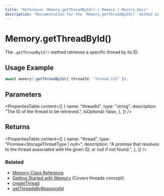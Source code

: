 ```yaml
---
title: "Reference: Memory.getThreadById() | Memory | Mastra Docs"
description: "Documentation for the `Memory.getThreadById()` method in Mastra, which retrieves a specific thread by its ID."
---
```


# Memory.getThreadById()

The `.getThreadById()` method retrieves a specific thread by its ID.

## Usage Example

```typescript
await memory?.getThreadById({ threadId: "thread-123" });
```

## Parameters

<PropertiesTable
  content={[
    {
      name: "threadId",
      type: "string",
      description: "The ID of the thread to be retrieved.",
      isOptional: false,
    },
  ]}
/>

## Returns

<PropertiesTable
  content={[
    {
      name: "thread",
      type: "Promise<StorageThreadType | null>",
      description: "A promise that resolves to the thread associated with the given ID, or null if not found.",
    },
  ]}
/>

### Related

- [Memory Class Reference](/reference/memory/Memory.mdx)
- [Getting Started with Memory](/memory/overview.mdx) (Covers threads concept)
- [createThread](/reference/memory/createThread.mdx)
- [getThreadsByResourceId](/reference/memory/getThreadsByResourceId.mdx)
